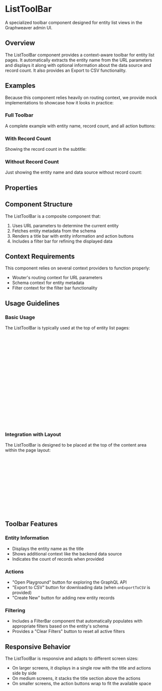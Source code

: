 

<Meta of={ListToolBarStories} />

# ListToolBar

A specialized toolbar component designed for entity list views in the Graphweaver admin UI.

## Overview

The ListToolBar component provides a context-aware toolbar for entity list pages. It automatically extracts the entity name from the URL parameters and displays it along with optional information about the data source and record count. It also provides an Export to CSV functionality.

## Examples

Because this component relies heavily on routing context, we provide mock implementations to showcase how it looks in practice:

### Full Toolbar

A complete example with entity name, record count, and all action buttons:

<Canvas of={ListToolBarStories.MockImplementation} />

### With Record Count

Showing the record count in the subtitle:

<Canvas of={ListToolBarStories.WithCount} />

### Without Record Count

Just showing the entity name and data source without record count:

<Canvas of={ListToolBarStories.WithoutCount} />

## Properties

<Controls />

## Component Structure

The ListToolBar is a composite component that:

1. Uses URL parameters to determine the current entity
2. Fetches entity metadata from the schema
3. Renders a title bar with entity information and action buttons
4. Includes a filter bar for refining the displayed data

## Context Requirements

This component relies on several context providers to function properly:

- Wouter's routing context for URL parameters
- Schema context for entity metadata
- Filter context for the filter bar functionality

## Usage Guidelines

### Basic Usage

The ListToolBar is typically used at the top of entity list pages:

```jsx
import { ListToolBar } from '@exogee/graphweaver-admin-ui-components';

function UsersList() {
	// Fetch users data and count
	const { users, count } = useUsers();

	const handleExportCSV = () => {
		// Implementation for exporting data to CSV
		exportToCSV(users);
	};

	return (
		<div>
			<ListToolBar count={count} onExportToCSV={handleExportCSV} />

			{/* Rest of the list component */}
			<DataTable data={users} />
		</div>
	);
}
```

### Integration with Layout

The ListToolBar is designed to be placed at the top of the content area within the page layout:

```jsx
import { DefaultLayout } from '../layouts';
import { ListToolBar } from '../list-toolbar';
import { DataTable } from '../data-table';

function EntityPage() {
	return (
		<DefaultLayout>
			<ListToolBar count={100} onExportToCSV={handleExport} />
			<DataTable data={data} />
		</DefaultLayout>
	);
}
```

## Toolbar Features

### Entity Information

- Displays the entity name as the title
- Shows additional context like the backend data source
- Indicates the count of records when provided

### Actions

- "Open Playground" button for exploring the GraphQL API
- "Export to CSV" button for downloading data (when `onExportToCSV` is provided)
- "Create New" button for adding new entity records

### Filtering

- Includes a FilterBar component that automatically populates with appropriate filters based on the entity's schema
- Provides a "Clear Filters" button to reset all active filters

## Responsive Behavior

The ListToolBar is responsive and adapts to different screen sizes:

- On larger screens, it displays in a single row with the title and actions side by side
- On medium screens, it stacks the title section above the actions
- On smaller screens, the action buttons wrap to fit the available space
